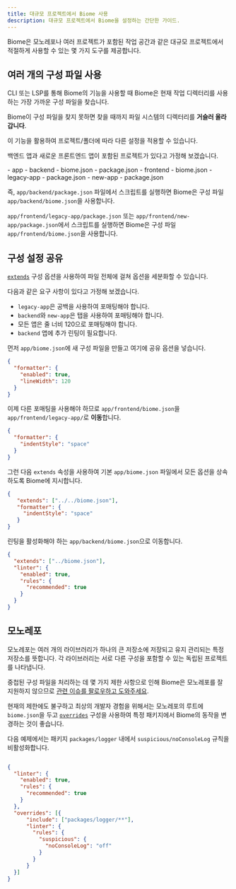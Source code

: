 ```yaml
---
title: 대규모 프로젝트에서 Biome 사용
description: 대규모 프로젝트에서 Biome을 설정하는 간단한 가이드.
---
```



Biome은 모노레포나 여러 프로젝트가 포함된 작업 공간과 같은 대규모 프로젝트에서 적절하게 사용할 수 있는 몇 가지 도구를 제공합니다.


## 여러 개의 구성 파일 사용

CLI 또는 LSP를 통해 Biome의 기능을 사용할 때 Biome은 현재 작업 디렉터리를 사용하는 가장 가까운 구성 파일을 찾습니다.

Biome이 구성 파일을 찾지 못하면 찾을 때까지 파일 시스템의 디렉터리를 **거슬러 올라갑니다**.

이 기능을 활용하여 프로젝트/폴더에 따라 다른 설정을 적용할 수 있습니다.

백엔드 앱과 새로운 프론트엔드 앱이 포함된 프로젝트가 있다고 가정해 보겠습니다.

<FileTree>
  - app
    - backend
      - biome.json
      - package.json
    - frontend
      - biome.json
      - legacy-app
        - package.json
      - new-app
        - package.json
</FileTree>

즉, `app/backend/package.json` 파일에서 스크립트를 실행하면 Biome은 구성 파일 `app/backend/biome.json`을 사용합니다.

`app/frontend/legacy-app/package.json` 또는 `app/frontend/new-app/package.json`에서 스크립트를 실행하면 Biome은 구성 파일 `app/frontend/biome.json`을 사용합니다.


## 구성 설정 공유

[`extends`](/ko/guides/configure-biome/#구성-파일-공유) 구성 옵션을 사용하여 파일 전체에 걸쳐 옵션을 세분화할 수 있습니다.

다음과 같은 요구 사항이 있다고 가정해 보겠습니다.
- `legacy-app`은 공백을 사용하여 포매팅해야 합니다.
- `backend`와 `new-app`은 탭을 사용하여 포매팅해야 합니다.
- 모든 앱은 줄 너비 120으로 포매팅해야 합니다.
- `backend` 앱에 추가 린팅이 필요합니다.

먼저 `app/biome.json`에 새 구성 파일을 만들고 여기에 공유 옵션을 넣습니다.

```json title="app/biome.json"
{
  "formatter": {
    "enabled": true,
    "lineWidth": 120
  }
}
```

이제 다른 포매팅을 사용해야 하므로 `app/frontend/biome.json`을 `app/frontend/legacy-app/`로 **이동**합니다.

```json title="app/frontend/legacy-app/biome.json"
{
  "formatter": {
    "indentStyle": "space"
  }
}
```

그런 다음 `extends` 속성을 사용하여 기본 `app/biome.json` 파일에서 모든 옵션을 상속하도록 Biome에 지시합니다.

```json title="app/frontend/legacy-app/biome.json" ins={2}
{
   "extends": ["../../biome.json"],
   "formatter": {
     "indentStyle": "space"
   }
}
```

린팅을 활성화해야 하는 `app/backend/biome.json`으로 이동합니다.

```json title="app/backend/biome.json"
{
  "extends": ["../biome.json"],
  "linter": {
    "enabled": true,
    "rules": {
      "recommended": true
    }
  }
}
```


## 모노레포

모노레포는 여러 개의 라이브러리가 하나의 큰 저장소에 저장되고 유지 관리되는 특정 저장소를 뜻합니다. 각 라이브러리는 서로 다른 구성을 포함할 수 있는 독립된 프로젝트를 나타냅니다.

중첩된 구성 파일을 처리하는 데 몇 가지 제한 사항으로 인해 Biome은 모노레포를 잘 지원하지 않으므로 [관련 이슈를 팔로우하고 도와주세요](https://github.com/biomejs/biome/issues/2228).

현재의 제한에도 불구하고 최상의 개발자 경험을 위해서는 모노레포의 루트에 `biome.json`을 두고 [`overrides`](/ko/reference/configuration/#overrides) 구성을 사용하여 특정 패키지에서 Biome의 동작을 변경하는 것이 좋습니다.

다음 예제에서는 패키지 `packages/logger` 내에서 `suspicious/noConsoleLog` 규칙을 비활성화합니다.

```json title="biome.jsonc"

{
  "linter": {
    "enabled": true,
    "rules": {
      "recommended": true
    }
  },
  "overrides": [{
      "include": ["packages/logger/**"],
      "linter": {
        "rules": {
          "suspicious": {
            "noConsoleLog": "off"
          }
        }
      }
  }]
}
```
